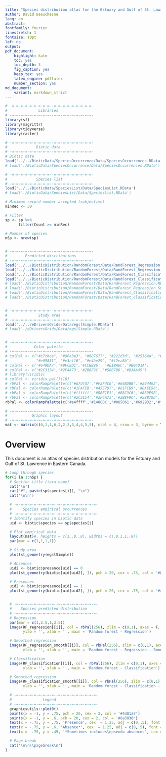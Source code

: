 ```yaml
---
title: "Species distribution atlas for the Estuary and Gulf of St. Lawrence"
author: David Beauchesne
lang: en
abstract:
fontfamily: fourier
linestretch: 1
fontsize: 10pt
lof: no
output:
pdf_document:
    highlight: kate
    toc: yes
    toc_depth: 3
    fig_caption: yes
    keep_tex: yes
    latex_engine: pdflatex
    number_section: yes
md_document:
    variant: markdown_strict
---
```


<!-- rmarkdown::render(input = './BioticAtlas/Code/01-SpeciesAtlas.Rmd', 'pdf_document') -->

<!-- ~~~~~~~~~~~~~~~~~~~~~~~~~~~~~~~~~~~~~~~~~~~~~~~~~~~~~~~~~~~~~~~~~~~~~~~ -->
<!-- Setting up the pipeline
<!-- ~~~~~~~~~~~~~~~~~~~~~~~~~~~~~~~~~~~~~~~~~~~~~~~~~~~~~~~~~~~~~~~~~~~~~~~ -->
```r

# -=-=-=-=-=-=-=-=-=--=-=-=-=-=-=-=-=-=-
#              Libraries
# -=-=-=-=-=-=-=-=-=--=-=-=-=-=-=-=-=-=-
library(sf)
library(magrittr)
library(tidyverse)
library(raster)

# -=-=-=-=-=-=-=-=-=--=-=-=-=-=-=-=-=-=-
#             Biotic data
# -=-=-=-=-=-=-=-=-=--=-=-=-=-=-=-=-=-=-
# Biotic data
load('../../BioticData/SpeciesOccurrence/Data/SpeciesOccurrences.RData')
# load('./BioticData/SpeciesOccurrence/Data/SpeciesOccurrences.RData')

# -=-=-=-=-=-=-=-=-=--=-=-=-=-=-=-=-=-=-
#             Species list
# -=-=-=-=-=-=-=-=-=--=-=-=-=-=-=-=-=-=-
load('../../BioticData/SpeciesList/Data/SpeciesList.RData')
# load('./BioticData/SpeciesList/Data/SpeciesList.RData')

# Minimum record number accepted (subjective)
minRec <- 50

# Filter
sp <- sp %>%
      filter(Count >= minRec)

# Number of species
nSp <- nrow(sp)


# -=-=-=-=-=-=-=-=-=--=-=-=-=-=-=-=-=-=-
#        Predicted distributions
# -=-=-=-=-=-=-=-=-=--=-=-=-=-=-=-=-=-=-
load('../../BioticDistribution/RandomForest/Data/RandForest_Regression.RData')
load('../../BioticDistribution/RandomForest/Data/RandForest_Regression_Smooth.RData')
load('../../BioticDistribution/RandomForest/Data/RandForest_Classification.RData')
load('../../BioticDistribution/RandomForest/Data/RandForest_Classification_Smooth.RData')
# load('./BioticDistribution/RandomForest/Data/RandForest_Regression.RData')
# load('./BioticDistribution/RandomForest/Data/RandForest_Regression_Smooth.RData')
# load('./BioticDistribution/RandomForest/Data/RandForest_Classification.RData')
# load('./BioticDistribution/RandomForest/Data/RandForest_Classification_Smooth.RData')


# -=-=-=-=-=-=-=-=-=--=-=-=-=-=-=-=-=-=-
#              Study area
# -=-=-=-=-=-=-=-=-=--=-=-=-=-=-=-=-=-=-
load('../../eDriversGrids/Data/egslSimple.RData')
# load('./eDriversGrids/Data/egslSimple.RData')


# -=-=-=-=-=-=-=-=-=--=-=-=-=-=-=-=-=-=-
#            Color palette
# -=-=-=-=-=-=-=-=-=--=-=-=-=-=-=-=-=-=-
# colPal <- c("#c7cbce", "#96a3a3", "#687677", "#222d3d", "#25364a", "#c77f20",
#             "#e69831", "#e3af16", "#e4be29", "#f2ea8b")
# colPal <- c('#649DA7','#9FCED1','#CCBB96', '#E1BA6C','#B04D1A')
# colPal <- c('#2C3154','#2F4A73','#2B8F9C','#58B79D','#D3AA45')
# library(viridis)
# colPal <- viridis_pal()(10)
# rbPal <- colorRampPalette(c('#d7d7d7','#F2F4C8','#66BDBB','#294492','#883333'))
# rbPal <- colorRampPalette(c('#1FAFEB','#45E7D7','#81FEB9','#BAEE96','#F9B86B','#FD6E42','#FC111D'))
# rbPal <- colorRampPalette(c('#ffffff','#DBE1E1','#B8C9C6','#869E9B','#5A7475','#435259'))
# rbPal <- colorRampPalette(c('#2C3154','#2F4A73','#2B8F9C','#58B79D','#D3AA45'))
rbPal <- colorRampPalette(c('#e4ffff','#14808C','#085061','#692932','#fa6d6d'))

# -=-=-=-=-=-=-=-=-=--=-=-=-=-=-=-=-=-=-
#           Graphic layout
# -=-=-=-=-=-=-=-=-=--=-=-=-=-=-=-=-=-=-
mat <- matrix(c(0,1,1,6,2,2,3,3,4,4,5,5), ncol = 4, nrow = 3, byrow = T)
```



# Overview

This document is an atlas of species distribution models for the Estuary and
Gulf of St. Lawrence in Eastern Canada.

<!-- {r echo = FALSE, fig.height = 10, fig.width = 10, fig.align = 'center'} */
par(mar = c(0,0,0,0))
plot(st_geometry(egslSimple))
plot(st_geometry(biotic), pch = 20, cex = .1, col = '#5d5e5c', add = T)
-->

\pagebreak


```r
# Loop through species
for(i in 1:nSp) {
  # Section title (taxa name)
  cat('\n')
  cat("#", paste(sp$species[i]), "\n")
  cat('\n\n')

  # -=-=-=-=-=-=-=-=-=--=-=-=-=-=-=-=-=-=-
  #     Species empirical occurrences
  # -=-=-=-=-=-=-=-=-=--=-=-=-=-=-=-=-=-=-
  # Identify species in biotic data
  uid <- biotic$species == sp$species[i]

  # Plot empirical data
  layout(mat)#, heights = c(1,.8,.8), widths = c(.8,1,1,.8))
  par(mar = c(1,1,1,1))

  # Study area
  plot(st_geometry(egslSimple))

  # Absences
  uid2 <- biotic$presence[uid] == 0
  plot(st_geometry(biotic[uid[uid2], ]), pch = 20, cex = .75, col = '#8a383888', add = T)

  # Presences
  uid2 <- biotic$presence[uid] == 1
  plot(st_geometry(biotic[uid[uid2], ]), pch = 20, cex = .75, col = '#4d81a788', add = T)


  # -=-=-=-=-=-=-=-=-=--=-=-=-=-=-=-=-=-=-
  #    Species predicted distribution
  # -=-=-=-=-=-=-=-=-=--=-=-=-=-=-=-=-=-=-
  # Regression
  par(mar = c(1,2.5,1,2.5))
  image(RF_regression[[i]], col = rbPal(256), zlim = c(0,1), axes = F,
        ylab = '', xlab = '', main = 'Random forest - Regression')

  # Smoothed regression
  image(RF_regression_smooth[[i]], col = rbPal(256), zlim = c(0,1), axes = F,
        ylab = '', xlab = '', main = 'Random forest - Regression - Smoothed')

  # Classification
  image(RF_classification[[i]], col = rbPal(256), zlim = c(0,1), axes = F,
        ylab = '', xlab = '', main = 'Random forest - Classification')

  # Smoothed regression
  image(RF_classification_smooth[[i]], col = rbPal(256), zlim = c(0,1), axes = F,
        ylab = '', xlab = '', main = 'Random forest - Classification - Smoothed')

  # -=-=-=-=-=-=-=-=-=--=-=-=-=-=-=-=-=-=-
  #              Legend
  # -=-=-=-=-=-=-=-=-=--=-=-=-=-=-=-=-=-=-
  graphicsutils::plot0()
  points(x = -1, y = .75, pch = 20, cex = 2, col = '#4d81a7')
  points(x = -1, y = .6, pch = 20, cex = 2, col = '#8a3838')
  text(x = -.75, y = .75, 'Presence', cex  = 1.25, adj = c(0,.5), font = 2)
  text(x = -.75, y = .6, 'Absence*', cex  = 1.25, adj = c(0,.5), font = 2)
  text(x = -.75, y = .45, '*Sometimes includes\npseudo absences', cex = .9, adj = c(0,.5))

  # Page break
  cat('\n\n\\pagebreak\n')
}
```
